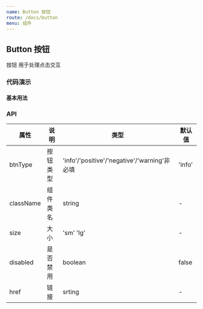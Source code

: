 ```yaml
---
name: Button 按钮
route: /docs/button
menu: 组件
---
```




## Button 按钮

按钮 用于处理点击交互

### 代码演示

#### 基本用法

<ShowTools code={BasicDemoCode} title="基本用法">
  <BasicDemo />
</ShowTools>

### API

| 属性 | 说明     | 类型                                         | 默认值 |
| ---- | -------- | -------------------------------------------- | ------ |
| btnType | 按钮类型 | 'info'/'positive'/'negative'/'warning'非必填 | 'info' |
| className | 组件类名 |   string   |   - |
| size  | 大小 | 'sm' 'lg' | - | 
| disabled | 是否禁用 |boolean | false |
| href | 链接 | srting | - |   